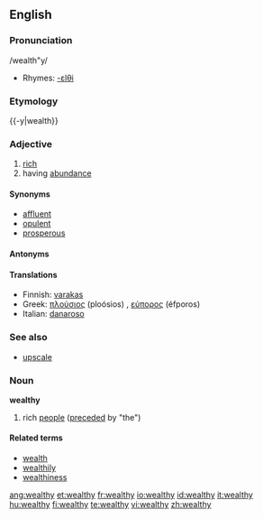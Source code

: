 ==English==

===Pronunciation===
/wealth"y/
*Rhymes: [[Rhymes:English:-ɛlθi|-ɛlθi]]

===Etymology===
{{-y|wealth}}

===Adjective===
{{wikipedia}}
{{en-adj|wealthi|er|more}}

# [[rich]]
# having [[abundance]]

====Synonyms====
{{saurus|rich|wealthy}}
* [[affluent]]
* [[opulent]]
* [[prosperous]]

====Antonyms====
{{saurus|poor|impoverished}}

====Translations====
{{top}}
*Finnish: [[varakas]]
*Greek: [[πλούσιος]] (ploósios) {{m}}, [[εύπορος]] (éfporos) {{m}}
*Italian: [[danaroso]]
{{bottom}}

===See also===
* [[upscale]]

===Noun===
'''wealthy'''
# rich [[people]] ([[precede]]d by "the")

====Related terms====
* [[wealth]]
* [[wealthily]]
* [[wealthiness]]

[[ang:wealthy]]
[[et:wealthy]]
[[fr:wealthy]]
[[io:wealthy]]
[[id:wealthy]]
[[it:wealthy]]
[[hu:wealthy]]
[[fi:wealthy]]
[[te:wealthy]]
[[vi:wealthy]]
[[zh:wealthy]]